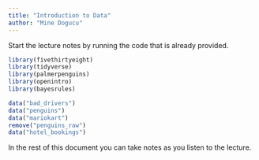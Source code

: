 ```yaml
---
title: "Introduction to Data"
author: "Mine Dogucu"
---
```


Start the lecture notes by running the code that is already provided. 

```r
library(fivethirtyeight)
library(tidyverse)
library(palmerpenguins)
library(openintro)
library(bayesrules)

data("bad_drivers")
data("penguins")
data("mariokart")
remove("penguins_raw") 
data("hotel_bookings")
```

In the rest of this document you can take notes as you listen to the lecture.

